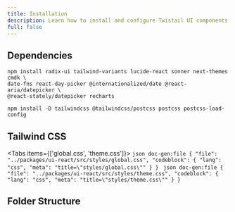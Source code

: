 ```yaml
---
title: Installation
description: Learn how to install and configure Twistail UI components.
full: false
---
```


## Dependencies

```package-install
npm install radix-ui tailwind-variants lucide-react sonner next-themes cmdk \
date-fns react-day-picker @internationalized/date @react-aria/datepicker \
@react-stately/datepicker recharts
```

```package-install
npm install -D tailwindcss @tailwindcss/postcss postcss postcss-load-config
```

## Tailwind CSS

<Tabs items={['global.css', 'theme.css']}>
  <Tab value="global.css">
    ```json doc-gen:file
    {
      "file": "../packages/ui-react/src/styles/global.css",
      "codeblock": { "lang": "css", "meta": "title=\"styles/global.css\"" }
    }
    ```
  </Tab>
  <Tab value="theme.css">
    ```json doc-gen:file
    {
      "file": "../packages/ui-react/src/styles/theme.css",
      "codeblock": { "lang": "css", "meta": "title=\"styles/theme.css\"" }
    }
    ```
  </Tab>
</Tabs>

## Folder Structure

<Files className='font-mono'>
  <Folder name="components" defaultOpen>
    <Folder name="base-ui" defaultOpen>
      <Folder name="accordion" defaultOpen>
        <File name="accordion.tsx" />
        <File name="accordion.css.ts" />
        <File name="index.ts" />
      </Folder>
      <Folder name="avatar">
        <File name="avatar.tsx" />
        <File name="avatar.css.ts" />
        <File name="index.ts" />
      </Folder>
      <Folder name="...component">
        <File name="component.tsx" />
        <File name="component.css.ts" />
        <File name="index.ts" />
      </Folder>
    </Folder>
  </Folder>
  <Folder name="styles" defaultOpen>
    <File name="global.css" />
    <File name="theme.css" />
  </Folder>
  <File name="package.json" />
</Files>
